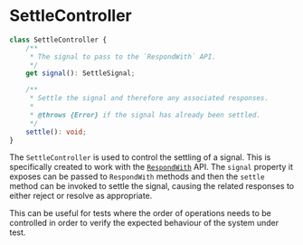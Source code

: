 
<Meta
    title="Packages / Testing / Mocking / Exports / SettleController"
/>

# SettleController

```ts
class SettleController {
    /**
     * The signal to pass to the `RespondWith` API.
     */
    get signal(): SettleSignal;

    /**
     * Settle the signal and therefore any associated responses.
     *
     * @throws {Error} if the signal has already been settled.
     */
    settle(): void;
}
```

The `SettleController` is used to control the settling of a signal. This is specifically created to work with the <a href="./?path=/docs/packages-testing-mocking-exports-respondwith--docs">`RespondWith`</a> API. The `signal` property it exposes can be passed to `RespondWith` methods and then the `settle` method can be invoked to settle the signal, causing the related responses to either reject or resolve as appropriate.

This can be useful for tests where the order of operations needs to be controlled in order to verify the expected behaviour of the system under test.
